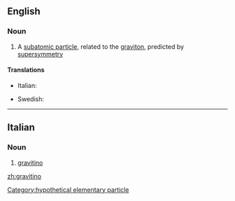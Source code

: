 ==English==

===Noun===
{{wikipedia}}
{{en-noun}}

# {{particles}} A [[subatomic particle]], related to the [[graviton]], predicted by [[supersymmetry]]

====Translations====
{{trans-top}}
* Italian: {{t-|it|gravitino}}
{{trans-mid}}
* Swedish: {{t-|sv|gravitino|c}}
{{trans-bottom}}

----

==Italian==

===Noun===
{{wikipedia|lang=it}}
{{it-noun|gravitin|m|o|i}}

# {{physics|lang=it}} [[#English|gravitino]]

[[Category:hypothetical elementary particle]]

[[zh:gravitino]]